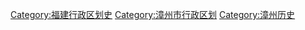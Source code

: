 [[Category:福建行政区划史|Category:福建行政区划史]]
[[Category:漳州市行政区划|Category:漳州市行政区划]]
[[Category:漳州历史|Category:漳州历史]]